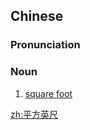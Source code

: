 ==Chinese==
{{zh-forms|type=22}}

===Pronunciation===
{{zh-pron
|m=píngfāng yīngchǐ
|c=ping4 fong1 jing1 cek3
|cat=n
}}

===Noun===
{{zh-noun}}

# [[square foot]]

[[zh:平方英尺]]